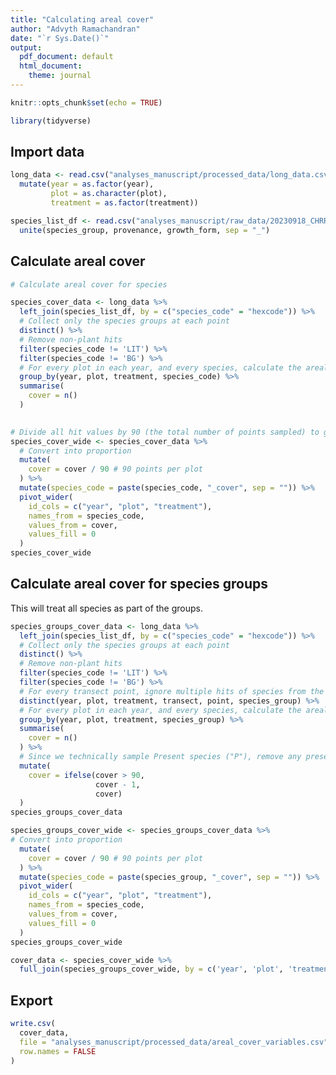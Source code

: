 ```yaml
---
title: "Calculating areal cover"
author: "Advyth Ramachandran"
date: "`r Sys.Date()`"
output:
  pdf_document: default
  html_document:
    theme: journal
---
```


```r
knitr::opts_chunk$set(echo = TRUE)
```

```r
library(tidyverse)
```


## Import data

```r
long_data <- read.csv("analyses_manuscript/processed_data/long_data.csv") %>%
  mutate(year = as.factor(year),
         plot = as.character(plot),
         treatment = as.factor(treatment))

species_list_df <- read.csv("analyses_manuscript/raw_data/20230918_CHRRP_species_list.csv") %>%
  unite(species_group, provenance, growth_form, sep = "_")
```

## Calculate areal cover

```r
# Calculate areal cover for species

species_cover_data <- long_data %>%
  left_join(species_list_df, by = c("species_code" = "hexcode")) %>%
  # Collect only the species groups at each point
  distinct() %>%
  # Remove non-plant hits
  filter(species_code != 'LIT') %>%
  filter(species_code != 'BG') %>%
  # For every plot in each year, and every species, calculate the areal cover
  group_by(year, plot, treatment, species_code) %>%
  summarise(
    cover = n()
  )
  
```

```r
# Divide all hit values by 90 (the total number of points sampled) to get areal cover
species_cover_wide <- species_cover_data %>%
  # Convert into proportion
  mutate(
    cover = cover / 90 # 90 points per plot
  ) %>%
  mutate(species_code = paste(species_code, "_cover", sep = "")) %>%
  pivot_wider(
    id_cols = c("year", "plot", "treatment"),
    names_from = species_code,
    values_from = cover,
    values_fill = 0
  )
species_cover_wide
```

## Calculate areal cover for species groups

This will treat all species as part of the groups.

```r
species_groups_cover_data <- long_data %>%
  left_join(species_list_df, by = c("species_code" = "hexcode")) %>%
  # Collect only the species groups at each point
  distinct() %>%
  # Remove non-plant hits
  filter(species_code != 'LIT') %>%
  filter(species_code != 'BG') %>%
  # For every transect point, ignore multiple hits of species from the same group
  distinct(year, plot, treatment, transect, point, species_group) %>%
  # For every plot in each year, and every species, calculate the areal cover
  group_by(year, plot, treatment, species_group) %>%
  summarise(
    cover = n()
  ) %>%
  # Since we technically sample Present species ("P"), remove any present hits that cause the cover to be above 90
  mutate(
    cover = ifelse(cover > 90, 
                   cover - 1, 
                   cover)
  )
species_groups_cover_data
```

```r
species_groups_cover_wide <- species_groups_cover_data %>%
# Convert into proportion
  mutate(
    cover = cover / 90 # 90 points per plot
  ) %>%
  mutate(species_code = paste(species_group, "_cover", sep = "")) %>%
  pivot_wider(
    id_cols = c("year", "plot", "treatment"),
    names_from = species_code,
    values_from = cover,
    values_fill = 0
  )
species_groups_cover_wide
```

```r
cover_data <- species_cover_wide %>%
  full_join(species_groups_cover_wide, by = c('year', 'plot', 'treatment'))
```

## Export

```r
write.csv(
  cover_data,
  file = "analyses_manuscript/processed_data/areal_cover_variables.csv",
  row.names = FALSE
)
```

